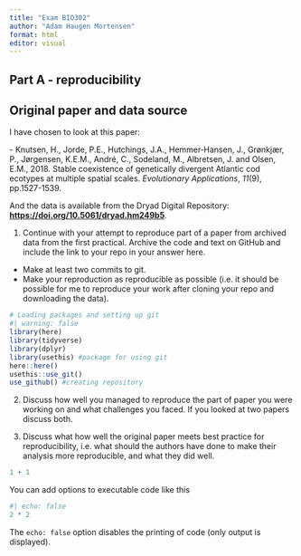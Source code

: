 ```yaml
---
title: "Exam BIO302"
author: "Adam Haugen Mortensen"
format: html
editor: visual
---
```


## Part A - reproducibility

## Original paper and data source

I have chosen to look at this paper:

\- Knutsen, H., Jorde, P.E., Hutchings, J.A., Hemmer‐Hansen, J., Grønkjær, P., Jørgensen, K.E.M., André, C., Sodeland, M., Albretsen, J. and Olsen, E.M., 2018. Stable coexistence of genetically divergent Atlantic cod ecotypes at multiple spatial scales. *Evolutionary Applications*, *11*(9), pp.1527-1539.

And the data is available from the Dryad Digital Repository: [**https://doi.org/10.5061/dryad.hm249b5**](https://doi.org/10.5061/dryad.hm249b5).

1.  Continue with your attempt to reproduce part of a paper from archived data from the first practical. Archive the code and text on GitHub and include the link to your repo in your answer here.

-   Make at least two commits to git.
-   Make your reproduction as reproducible as possible (i.e. it should be possible for me to reproduce your work after cloning your repo and downloading the data).

```r
# Loading packages and setting up git
#| warning: false
library(here)
library(tidyverse)
library(dplyr)
library(usethis) #package for using git
here::here()
usethis::use_git()
use_github() #creating repository
```

2.  Discuss how well you managed to reproduce the part of paper you were working on and what challenges you faced. If you looked at two papers discuss both.

3.  Discuss what how well the original paper meets best practice for reproducibility, i.e. what should the authors have done to make their analysis more reproducible, and what they did well.

```r
1 + 1
```

You can add options to executable code like this

```r
#| echo: false
2 * 2
```

The `echo: false` option disables the printing of code (only output is displayed).
